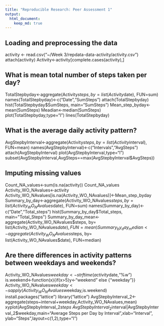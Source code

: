 ```yaml
---
title: "Reproducible Research: Peer Assessment 1"
output: 
  html_document:
    keep_md: true
---
```



## Loading and preprocessing the data

activity <- read.csv("~/Week 3/repdata-data-activity/activity.csv")
attach(activity)
Activity<-activity[complete.cases(activity),]


## What is mean total number of steps taken per day?
TotalStepbyday<-aggregate(Activity$steps, by= list(Activity$date), FUN=sum)
names(TotalStepbyday)<-c("Date","SumSteps")
attach(TotalStepbyday)
hist(TotalStepbyday$SumSteps, main="SumSteps")
Mean_step_byday<-mean(SumSteps)
Meadian<-median(SumSteps)
plot(TotalStepbyday,type="l")
lines(TotalStepbyday)


## What is the average daily activity pattern?

AvgStepbyInterval<-aggregate(Activity$steps, by= list(Activity$interval), FUN=mean)
names(AvgStepbyInterval)<-c("Intervals","AvgSteps")
attach(AvgStepbyInterval)
plot(AvgStepbyInterval,type="l")
subset(AvgStepbyInterval,AvgSteps==max(AvgStepbyInterval$AvgSteps))

## Imputing missing values

Count_NA_values<-sum(is.na(activity))
Count_NA_values
Activity_WO_NAvalues<-activity
Activity_WO_NAvalues[is.na(Activity_WO_NAvalues)]<-Mean_step_byday
Summary_by_day<-aggregate(Activity_WO_NAvalues$steps, by= list(Activity_WO_NAvalues$date), FUN=sum)
names(Summary_by_day)<-c("Date","Total_steps")
hist(Summary_by_day$Total_steps, main="Total_Steps")
Summary_by_day_mean<-aggregate(Activity_WO_NAvalues$steps, by= list(Activity_WO_NAvalues$date), FUN=mean)
Summary_by_day_median<-aggregate(Activity_WO_NAvalues$steps, by= list(Activity_WO_NAvalues$date), FUN=median)


## Are there differences in activity patterns between weekdays and weekends?

Activity_WO_NAvalues$weekday<-strftime(activity$date,"%w")
is.weekend<-function(x){if(x>5)y<-"weekend" else {"weekday"}}
Activity_WO_NAvalues$weekday<-sapply(Activity_WO_NAvalues$weekday,is.weekend)
install.packages("lattice")
library("lattice")
AvgStepbyInterval_2<-aggregate(steps~interval+weekday,Activity_WO_NAvalues,mean)
xyplot(AvgStepbyInterval_2$steps~AvgStepbyInterval_2$interval|AvgStepbyInterval_2$weekday,main="Average Steps per Day by Interval",xlab="Interval", ylab="Steps",layout=c(1,2),type="l")
